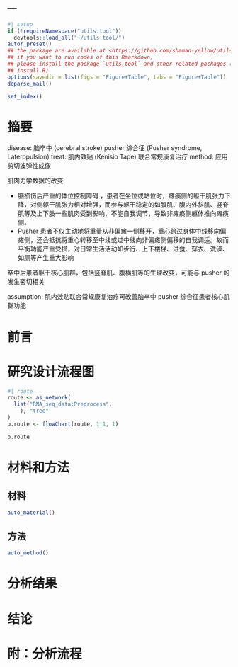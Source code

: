 ---
---

```r
#| setup
if (!requireNamespace("utils.tool"))
  devtools::load_all("~/utils.tool/")
autor_preset()
## the package are available at <https://github.com/shaman-yellow/utils.tool>
## if you want to run codes of this Rmarkdown,
## please install the package `utils.tool` and other related packages (run
## install.R)
options(savedir = list(figs = "Figure+Table", tabs = "Figure+Table"))
deparse_mail()
```

```r
set_index()
```

# 摘要 {#abstract}

disease: 脑卒中 (cerebral stroke) pusher 综合征 (Pusher syndrome, Lateropulsion)
treat: 肌内效贴 (Kenisio Tape) 联合常规康复治疗
method: 应用剪切波弹性成像

肌肉力学数据的改变

- 脑损伤后严重的体位控制障碍 ，患者在坐位或站位时，瘫痪侧的躯干肌张力下降，对侧躯干肌张力相对增强，而参与躯干稳定的如腹肌、腹内外斜肌、竖脊肌等及上下肢一些肌肉受到影响，不能自我调节，导致非瘫痪侧躯体推向瘫痪侧。
- Pusher 患者不仅主动地将重量从非偏瘫一侧移开，重心跨过身体中线移向偏瘫侧，还会抵抗将重心转移至中线或过中线向非偏瘫侧偏移的自我调适。故而平衡功能严重受损，对日常生活活动如步行、上下楼梯、进食、穿衣、洗澡、如厕等产生重大影响

卒中后患者躯干核心肌群，包括竖脊肌、腹横肌等的生理改变，可能与 pusher 的发生密切相关

assumption: 肌内效贴联合常规康复治疗可改善脑卒中 pusher 综合征患者核心肌群功能

# 前言 {#introduction}

# 研究设计流程图 {#route}

```r
#| route
route <- as_network(
  list("RNA_seq_data:Preprocess",
    ), "tree"
)
p.route <- flowChart(route, 1.1, 1)
```

```r
p.route
```

# 材料和方法 {#methods}

## 材料

```r
auto_material()
```

## 方法

```r
auto_method()
```

# 分析结果 {#results}

# 结论 {#dis}

# 附：分析流程 {#workflow}
